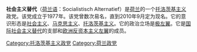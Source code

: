 '''社会主义替代'''（[[荷兰语|荷兰语]]：Socialistisch Alternatief）是[[荷兰|荷兰]]的一个[[托洛茨基主义|托洛茨基主义]]政党。该党成立于1977年。该党曾数次易名，直到2010年9月定为现名。它的意识形态是[[社会主义|社会主义]]、[[马克思主义|马克思主义]]、[[托洛茨基主义|托洛茨基主义]]。它的政治立场是[[极左翼|极左翼]]。它是[[国际社会主义替代|国际社会主义替代]]的支部和[[欧洲反资本主义左翼|欧洲反资本主义左翼]]的成员。

[[Category:托洛茨基主义政党|Category:托洛茨基主义政党]]
[[Category:荷兰政党|Category:荷兰政党]]